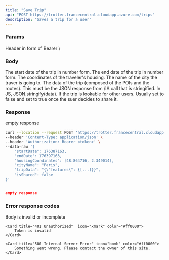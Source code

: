 ```yaml
---
title: "Save Trip"
api: "POST https://trotter.francecentral.cloudapp.azure.com/trips"
description: "Saves a trip for a user"
---
```


### Params

<ParamField type="string" header="Authorization">
    Header in form of Bearer \<jwt\>
</ParamField>

### Body

<ParamField body="startDate" type="number" required>
The start date of the trip in number form.
</ParamField>

<ParamField body="endDate" type="number" required>
The end date of the trip in number form.
</ParamField>

<ParamField body="housingCoordinates" type="number[2]">
The coordinates of the traveler's housing.
</ParamField>

<ParamField body="cityName" type="string" required>
The name of the city the traver is going to.
</ParamField>

<ParamField body="tripData" type="string" required>
The data of the trip (composed of the POIs and the routes). This must be the JSON response from /IA call that is stringified. In JS, JSON.stringify(data). 
</ParamField>

<ParamField body="isShared" type="boolean" default="false">
If the trip is lookable for other users. Usually set to false and set to true once the suer decides to share it.
</ParamField>

### Response

empty response

<RequestExample>

```bash Example Request
curl --location --request POST 'https://trotter.francecentral.cloudapp.azure.com/trips' \
--header 'Content-Type: application/json' \
--header 'Authorization: Bearer <token>' \
--data-raw '{
    "startDate": 176387163,
    "endDate": 176397163,
    "housingCoordinates": [48.864716, 2.349014],
    "cityName": "Paris",
    "tripData": "{\"features\": {[...]}}",
    "isShared": false
}'
```

</RequestExample>

<ResponseExample>

```json Response

empty response

```

</ResponseExample>

### Error response codes

<CardGroup cols="2">
    <Card title="400 Bad Request" icon="exclamation" color="#ff0000">
        Body is invalid or incomplete
    </Card>

    <Card title="401 Unauthorized"  icon="xmark" color="#ff0000">
        Token is invalid
    </Card>

    <Card title="500 Internal Server Error" icon="bomb" color="#ff0000">
        Something went wrong. Please contact the owner of this site.
    </Card>
</CardGroup>

